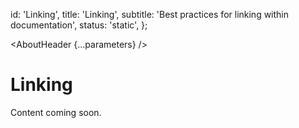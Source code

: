 

  id: 'Linking',
  title: 'Linking',
  subtitle: 'Best practices for linking within documentation',
  status: 'static',
};

<Meta title="Meta/Style Guide/Linking" />

<AboutHeader {...parameters} />

# Linking

Content coming soon.

